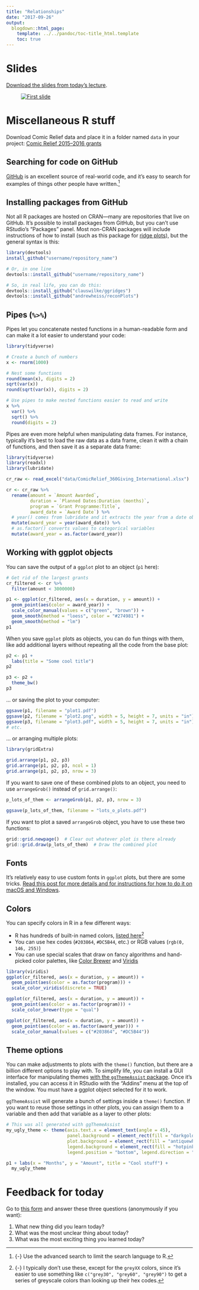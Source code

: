 ```yaml
---
title: "Relationships"
date: "2017-09-26"
output:
  blogdown::html_page:
    template: ../../pandoc/toc-title_html.template
    toc: true
---
```


# Slides

[Download the slides from today's lecture](/slides/MPA-635_2017-09-26.pdf).

<figure>
[![First slide](/images/slides/slides_2017-09-26.png)](/slides/MPA-635_2017-09-26.pdf)
</figure>


# Miscellaneous R stuff

Download Comic Relief data and place it in a folder named `data` in your project: [<i class="fa fa-download" aria-hidden="true"></i> Comic Relief 2015–2016 grants](/data/ComicRelief_360Giving_International.xlsx)

## Searching for code on GitHub

[GitHub](https://github.com/) is an excellent source of real-world code, and it's easy to search for examples of things other people have written.^[{-} Use the advanced search to limit the search language to R.]

## Installing packages from GitHub

Not all R packages are hosted on CRAN—many are repositories that live on GitHub. It's possible to install packages from GitHub, but you can't use RStudio's "Packages" panel. Most non-CRAN packages will include instructions of how to install (such as this package for [ridge plots](https://github.com/clauswilke/ggridges)), but the general syntax is this:

```r
library(devtools)
install_github("username/repository_name")

# Or, in one line
devtools::install_github("username/repository_name")

# So, in real life, you can do this:
devtools::install_github("clauswilke/ggridges")
devtools::install_github("andrewheiss/reconPlots")
```

## Pipes (`%>%`)

Pipes let you concatenate nested functions in a human-readable form and can make it a lot easier to understand your code:

```r
library(tidyverse)

# Create a bunch of numbers
x <- rnorm(1000)

# Nest some functions
round(mean(x), digits = 2)
sqrt(var(x))
round(sqrt(var(x)), digits = 2)

# Use pipes to make nested functions easier to read and write
x %>% 
  var() %>% 
  sqrt() %>% 
  round(digits = 2)
```

Pipes are even more helpful when manipulating data frames. For instance, typically it's best to load the raw data as a data frame, clean it with a chain of functions, and then save it as a separate data frame:

```r
library(tidyverse)
library(readxl)
library(lubridate)

cr_raw <- read_excel("data/ComicRelief_360Giving_International.xlsx")

cr <- cr_raw %>%
  rename(amount = `Amount Awarded`,
         duration = `Planned Dates:Duration (months)`,
         program = `Grant Programme:Title`,
         award_date = `Award Date`) %>%
  # year() comes from lubridate and it extracts the year from a date object
  mutate(award_year = year(award_date)) %>%
  # as.factor() converts values to categorical variables
  mutate(award_year = as.factor(award_year))
```

## Working with ggplot objects

You can save the output of a `ggplot` plot to an object (`p1` here):

```r
# Get rid of the largest grants
cr_filtered <- cr %>%
  filter(amount < 3000000)

p1 <- ggplot(cr_filtered, aes(x = duration, y = amount)) +
  geom_point(aes(color = award_year)) + 
  scale_color_manual(values = c("green", "brown")) +
  geom_smooth(method = "loess", color = "#274981") + 
  geom_smooth(method = "lm")
p1
```

When you save `ggplot` plots as objects, you can do fun things with them, like add additional layers without repeating all the code from the base plot:

```r
p2 <- p1 + 
  labs(title = "Some cool title")
p2

p3 <- p2 +
  theme_bw()
p3
```

… or saving the plot to your computer:

```r
ggsave(p1, filename = "plot1.pdf")
ggsave(p2, filename = "plot2.png", width = 5, height = 7, units = "in")
ggsave(p3, filename = "plot3.pdf", width = 5, height = 7, units = "in")
# etc.
```

… or arranging multiple plots:

```r
library(gridExtra)

grid.arrange(p1, p2, p3)
grid.arrange(p1, p2, p3, ncol = 1)
grid.arrange(p1, p2, p3, nrow = 3)
```

If you want to save one of these combined plots to an object, you need to use `arrangeGrob()` instead of `grid.arrange()`:

```r
p_lots_of_them <- arrangeGrob(p1, p2, p3, nrow = 3)
```

```r
ggsave(p_lots_of_them, filename = "lots_o_plots.pdf")
```

If you want to plot a saved `arrangeGrob` object, you have to use these two functions:

```r
grid::grid.newpage()  # Clear out whatever plot is there already
grid::grid.draw(p_lots_of_them)  # Draw the combined plot
```

## Fonts

It's relatively easy to use custom fonts in `ggplot` plots, but there are some tricks. [Read this post for more details and for instructions for how to do it on macOS and Windows](https://www.andrewheiss.com/blog/2017/09/27/working-with-r-cairo-graphics-custom-fonts-and-ggplot/).

## Colors

You can specify colors in R in a few different ways:

- R has hundreds of built-in named colors, [listed here](http://www.stat.columbia.edu/~tzheng/files/Rcolor.pdf)^[{-} I typically don't use these, except for the `greyXX` colors, since it's easier to use something like `c("grey30", "grey60", "grey90")` to get a series of greyscale colors than looking up their hex codes.]
- You can use hex codes (`#203864`, `#DC5B44`, etc.) or RGB values (`rgb(0, 146, 255)`)
- You can use special scales that draw on fancy algorithms and hand-picked color palettes, like [Color Brewer](http://colorbrewer2.org/) and [Viridis](https://cran.r-project.org/web/packages/viridis/vignettes/intro-to-viridis.html)

```r
library(viridis)
ggplot(cr_filtered, aes(x = duration, y = amount)) + 
  geom_point(aes(color = as.factor(program))) +
  scale_color_viridis(discrete = TRUE)

ggplot(cr_filtered, aes(x = duration, y = amount)) + 
  geom_point(aes(color = as.factor(program))) +
  scale_color_brewer(type = "qual")

ggplot(cr_filtered, aes(x = duration, y = amount)) + 
  geom_point(aes(color = as.factor(award_year))) + 
  scale_color_manual(values = c("#203864", "#DC5B44"))
```


## Theme options

You can make adjustments to plots with the `theme()` function, but there are a billion different options to play with. To simplify life, you can install a GUI interface for manipulating themes [with the `ggThemeAssist` package](https://github.com/calligross/ggthemeassist). Once it's installed, you can access it in RStudio with the "Addins" menu at the top of the window. You must have a ggplot object selected for it to work.

`ggThemeAssist` will generate a bunch of settings inside a `theme()` function. If you want to reuse those settings in other plots, you can assign them to a variable and then add that variable as a layer to other plots:

```r
# This was all generated with ggThemeAssist
my_ugly_theme <- theme(axis.text.x = element_text(angle = 45), 
                       panel.background = element_rect(fill = "darkgoldenrod1"), 
                       plot.background = element_rect(fill = "antiquewhite"), 
                       legend.background = element_rect(fill = "hotpink"), 
                       legend.position = "bottom", legend.direction = "horizontal")

p1 + labs(x = "Months", y = "Amount", title = "Cool stuff") +
  my_ugly_theme
```


# Feedback for today

Go to [this form](https://goo.gl/forms/f2KdhCePXOV1gJRw2) and answer these three questions (anonymously if you want):

1. What new thing did you learn today?
2. What was the most unclear thing about today?
3. What was the most exciting thing you learned today?
